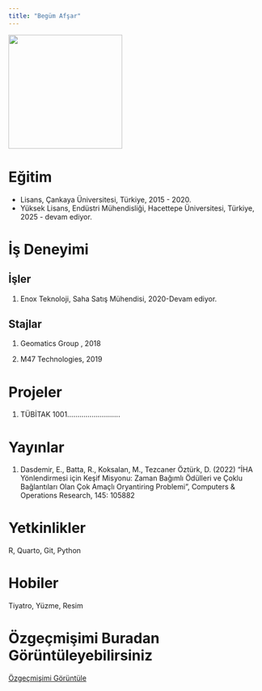 ```yaml
---
title: "Begüm Afşar"
---
```


![](/assets/images/Feyza%20Begüm%20Afşar-Fotoğraf.jpg){fig-align="center" width="225"}

# Eğitim

-   Lisans, Çankaya Üniversitesi, Türkiye, 2015 - 2020.
-   Yüksek Lisans, Endüstri Mühendisliği, Hacettepe Üniversitesi, Türkiye, 2025 - devam ediyor.

# İş Deneyimi

## İşler

1.  Enox Teknoloji, Saha Satış Mühendisi, 2020-Devam ediyor.

## Stajlar

1.  Geomatics Group , 2018

2.  M47 Technologies, 2019

# Projeler

1.  TÜBİTAK 1001..........................

# Yayınlar

1.  Dasdemir, E., Batta, R., Koksalan, M., Tezcaner Öztürk, D. (2022) “İHA Yönlendirmesi için Keşif Misyonu: Zaman Bağımlı Ödülleri ve Çoklu Bağlantıları Olan Çok Amaçlı Oryantiring Problemi”, Computers & Operations Research, 145: 105882

# Yetkinlikler

R, Quarto, Git, Python

# Hobiler

Tiyatro, Yüzme, Resim

# Özgeçmişimi Buradan Görüntüleyebilirsiniz

[Özgeçmişimi Görüntüle](/assets/cv/FeyzaBegümAFŞARCV-2024.pdf)
